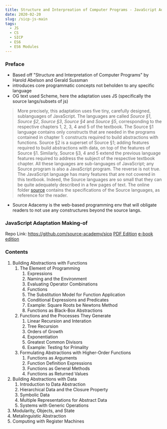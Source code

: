 ```yaml
---
title: Structure and Interpreation of Computer Programs - JavaScript Adaptation
date: 2020-02-20
slug: /sicp-js-main
tags:
  - JS
  - CS
  - SICP
  - ES6
  - ES6 Modules
---
```


### Preface
- Based off "Structure and Interpretation of Computer Programs" by Harold Abelson and Gerald Sussman
- introduces core programmatic concepts not beholden to any specific language
- OG text used Scheme, here the adaptation uses JS (specifically the source langs/subsets of js)

> More precisely, this adaptation uses five tiny, carefully designed, sublanguages of JavaScript. The languages are called *Source §1*, *Source §2*, *Source §3*, *Source §4* and *Source §5*, corresponding to the respective chapters 1, 2, 3, 4 and 5 of the textbook. The Source §1 language contains only constructs that are needed in the programs contained in chapter 1: constructs required to build abstractions with functions. Source §2 is a superset of Source §1; adding features required to build abstractions with data, on top of the features of Source §1. Similarly, Source §3, 4 and 5 extend the previous language features required to address the subject of the respective textbook chapter. All these languages are sub-languages of JavaScript; any Source program is also a JavaScript program. The reverse is not true. The JavaScript language has many features that are not covered in this textbook. Indeed, the Source languages are so small that they can be quite adequately described in a few pages of text. The online folder [source](https://sicp.comp.nus.edu.sg/source/) contains the specifications of the Source languages, as reference for the reader.

- Source Adacemy is the web-based programming env that will obligate readers to not use any constructures beyond the source langs.


### JavaScript Adaptation Making-of
Repo Link: https://github.com/source-academy/sicp
[PDF Edition](https://sicp.comp.nus.edu.sg/sicpjs.pdf)
[e-book edition](https://sicp.comp.nus.edu.sg/sicpjs.epub)


### Contents
1. Building Abstractions with Functions
    1. The Element of Programming 
        1. Expressions
        1. Naming and the Environment
        1. Evaluating Operator Combinations
        1. Functions
        1. The Substitution Model for Function Application
        1. Conditional Expressions and Predicates
        1. Example: Square Roots be Newtons Method
        1. Functions as Black-Box Abstractions
    1. Functions and the Processes They Generate
        1. Linear Recursion and Interation 
        1. Tree Recursion
        1. Orders of Growth
        1. Exponentiation 
        1. Greatest Common Divisors
        1. Example: Testing for Primality
    1. Formulating Abstractions with Higher-Order Functions 
        1. Functions as Arguments
        1. Function Definition Expressions
        1. Functions as General Methods
        1. Functions as Returned Values
2. Building Abstractions with Data
    1. Introduction to Data Abstraction
    1. Hierarchical Data and the Closure Property
    1. Symbolic Data
    1. Multiple Representations for Abstract Data
    1. Systems with Generic Operations
3. Modularity, Objects, and State
4. Metalinguistic Abstraction
5. Computing with Register Machines
